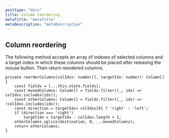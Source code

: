 ```yaml
---
posttype: "docs"
title: Column reordering
metaTitle: "metaTitle"
metaDescription: "metaDescription"
---
```


## Column reordering

The following method accepts an array of indexes of selected columns and a target index in which these columns should be placed after releasing the mouse button. Then return reordered columns.

```tsx
private reorderColumns(colIdxs: number[], targetIdx: number): Column[] {
	const fields = [...this.state.fields];
	const movedColumns: Column[] = fields.filter((_, idx) => colIdxs.includes(idx));
	const otherColumns: Column[] = fields.filter((_, idx) => !colIdxs.includes(idx));
	const direction = targetIdx> colIdxs[0] ? 'right' : 'left';
	if (direction === 'right')
		targetIdx = targetIdx - colIdxs.length + 1;
	otherColumns.splice(destination, 0, ...movedColumns);
	return otherColumns;
}
```